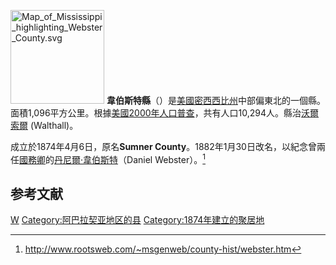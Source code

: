 {{noteTA
|T=zh-hans:韦伯斯特县 (密西西比州);zh-hk:韋伯斯特縣 (密西西比州);zh-tw:韋伯斯特郡 (密西西比州);
}}

{{Otheruses|韋伯斯特縣|subject=美國密西西比州的一個縣|other=同名的縣}}
[[File:Map_of_Mississippi_highlighting_Webster_County.svg|150px]]
'''韋伯斯特縣'''（{{lang-en|Webster County}}）是[[美國|美國]][[密西西比州|密西西比州]]中部偏東北的一個縣。面積1,096平方公里。根據[[美國2000年人口普查|美國2000年人口普查]]，共有人口10,294人。縣治[[沃爾索爾|沃爾索爾]] (Walthall)。

成立於1874年4月6日，原名'''Sumner County'''。1882年1月30日改名，以紀念曾兩任[[美國國務卿|國務卿]]的[[丹尼爾·韋伯斯特|丹尼爾·韋伯斯特]]（Daniel Webster）。<ref>http://www.rootsweb.com/~msgenweb/county-hist/webster.htm</ref>

==参考文献==
<div class="references-small">
<references />
</div>
[[Category:密西西比州行政區劃|W]]
[[Category:阿巴拉契亚地区的县|Category:阿巴拉契亚地区的县]]
[[Category:1874年建立的聚居地|Category:1874年建立的聚居地]]